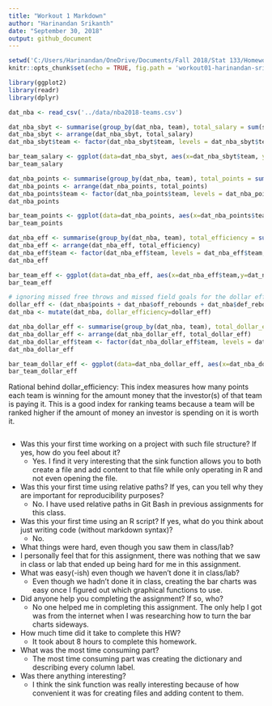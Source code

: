 ```yaml
---
title: "Workout 1 Markdown"
author: "Harinandan Srikanth"
date: "September 30, 2018"
output: github_document
---
```


```r
setwd('C:/Users/Harinandan/OneDrive/Documents/Fall 2018/Stat 133/Homework/Workout 1/report')
knitr::opts_chunk$set(echo = TRUE, fig.path = 'workout01-harinandan-srikanth_files/')
```



```r
library(ggplot2)
library(readr)
library(dplyr)

dat_nba <- read_csv('../data/nba2018-teams.csv')

dat_nba_sbyt <- summarise(group_by(dat_nba, team), total_salary = sum(salary))
dat_nba_sbyt <- arrange(dat_nba_sbyt, total_salary)
dat_nba_sbyt$team <- factor(dat_nba_sbyt$team, levels = dat_nba_sbyt$team, ordered = TRUE)
```

```r
bar_team_salary <- ggplot(data=dat_nba_sbyt, aes(x=dat_nba_sbyt$team, y=dat_nba_sbyt$total_salary)) + geom_col() + xlab("Team") + ylab("Salary (in millions)") + geom_hline(aes(yintercept=mean(dat_nba_sbyt$total_salary)), color='red', size = 3, alpha=0.6) + coord_flip()
bar_team_salary
```


```r
dat_nba_points <- summarise(group_by(dat_nba, team), total_points = sum(points))
dat_nba_points <- arrange(dat_nba_points, total_points)
dat_nba_points$team <- factor(dat_nba_points$team, levels = dat_nba_points$team, ordered = TRUE)
dat_nba_points
```


```r
bar_team_points <- ggplot(data=dat_nba_points, aes(x=dat_nba_points$team,y=dat_nba_points$total_points)) + geom_col() + xlab("Team") + ylab("Points") + geom_hline(aes(yintercept=mean(dat_nba_points$total_points)), color='green', size=3, alpha=0.6) + coord_flip()
bar_team_points
```


```r
dat_nba_eff <- summarise(group_by(dat_nba, team), total_efficiency = sum(efficiency))
dat_nba_eff <- arrange(dat_nba_eff, total_efficiency)
dat_nba_eff$team <- factor(dat_nba_eff$team, levels = dat_nba_eff$team, ordered = TRUE)
dat_nba_eff
```


```r
bar_team_eff <- ggplot(data=dat_nba_eff, aes(x=dat_nba_eff$team,y=dat_nba_eff$total_efficiency)) + geom_col() + xlab("Team") + ylab("Efficiency") + geom_hline(aes(yintercept=mean(dat_nba_eff$total_efficiency)), color='yellow', size=3, alpha=0.6) + coord_flip()
bar_team_eff
```


```r
# ignoring missed free throws and missed field goals for the dollar efficiency calculation
dollar_eff <- (dat_nba$points + dat_nba$off_rebounds + dat_nba$def_rebounds + dat_nba$assists + dat_nba$steals + dat_nba$blocks - dat_nba$turnovers) / dat_nba$salary 
dat_nba <- mutate(dat_nba, dollar_efficiency=dollar_eff) 

dat_nba_dollar_eff <- summarise(group_by(dat_nba, team), total_dollar_eff = sum(dollar_efficiency))
dat_nba_dollar_eff <- arrange(dat_nba_dollar_eff, total_dollar_eff)
dat_nba_dollar_eff$team <- factor(dat_nba_dollar_eff$team, levels = dat_nba_dollar_eff$team, ordered = TRUE)
dat_nba_dollar_eff

```


```r
bar_team_dollar_eff <- ggplot(data=dat_nba_dollar_eff, aes(x=dat_nba_dollar_eff$team,y=dat_nba_dollar_eff$total_dollar_eff)) + geom_col() + xlab("Team") + ylab("Efficiency") + geom_hline(aes(yintercept=mean(dat_nba_dollar_eff$total_dollar_eff)), color='blue', size=3, alpha=0.6) + coord_flip()
bar_team_dollar_eff

```

Rational behind dollar_efficiency: This index measures how many points each team is winning for the amount money that the investor(s) of that team is paying it. This is a good index for ranking teams because a team will be ranked higher if the amount of money an investor is spending on it is worth it.

```r

```

* Was this your first time working on a project with such file structure? If yes, how do you feel about it?
  + Yes. I find it very interesting that the sink function allows you to both create a file and add content to that file while only operating in R and not even opening the file.
* Was this your first time using relative paths? If yes, can you tell why they are important for reproducibility purposes?
  + No. I have used relative paths in Git Bash in previous assignments for this class.
* Was this your first time using an R script? If yes, what do you think about just writing code (without markdown syntax)?
  + No.
* What things were hard, even though you saw them in class/lab?
 + I personally feel that for this assignment, there was nothing that we saw in class or lab that ended up being hard for me in this assignment. 
* What was easy(-ish) even though we haven't done it in class/lab?
  + Even though we hadn't done it in class, creating the bar charts was easy once I figured out which graphical functions to use.
* Did anyone help you completing the assignment? If so, who?
  + No one helped me in completing this assignment. The only help I got was from the internet when I was researching how to turn the bar charts sideways.
* How much time did it take to complete this HW?
  + It took about 8 hours to complete this homework.
* What was the most time consuming part?
  + The most time consuming part was creating the dictionary and describing every column label.
* Was there anything interesting?
  + I think the sink function was really interesting because of how convenient it was for creating files and adding content to them.
